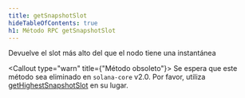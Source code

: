 ```yaml
---
title: getSnapshotSlot
hideTableOfContents: true
h1: Método RPC getSnapshotSlot
---
```


Devuelve el slot más alto del que el nodo tiene una instantánea

<Callout type="warn" title={"Método obsoleto"}>
  Se espera que este método sea eliminado en `solana-core` v2.0. Por favor,
  utiliza [getHighestSnapshotSlot](/docs/rpc/http/gethighestsnapshotslot) en su
  lugar.
</Callout>
